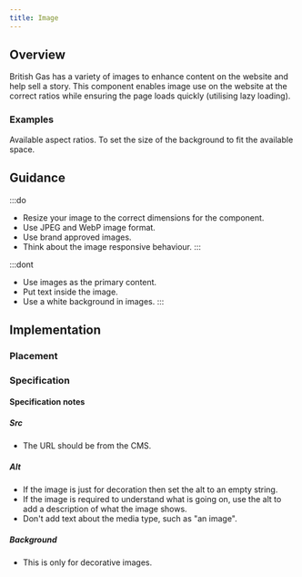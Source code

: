 ```yaml
---
title: Image
---
```




## Overview

<CompDetails name={componentName} />

British Gas has a variety of images to enhance content on the website and help sell a story. This component enables image use on the website at the correct ratios while ensuring the page loads quickly (utilising lazy loading).

### Examples
<Tabs>
  <TabItem label="Standard">
    <ExampleViewer type="standard" />
  </TabItem>
  <TabItem label="Ratio">
    Available aspect ratios.
    <Tabs>
      <TabItem label="16 / 9">
        <ExampleViewer type="standard-ratio-16x9" />
      </TabItem>
      <TabItem label="4 / 3">
        <ExampleViewer type="standard-ratio-4x3" />
      </TabItem>
      <TabItem label="1 / 1">
        <ExampleViewer type="standard-ratio-1x1" />
      </TabItem>
    </Tabs>
  </TabItem>
  <TabItem label="Background">
    To set the size of the background to fit the available space.
    <Tabs>
      <TabItem label="Background">
        <ExampleViewer type="standard-background" />
      </TabItem>
      <TabItem label="Cover">
        <ExampleViewer type="standard-background-size-cover" />
      </TabItem>
      <TabItem label="Contain">
        <ExampleViewer type="standard-background-size-contain" />
      </TabItem>
    </Tabs>
  </TabItem>
</Tabs>


## Guidance

:::do
- Resize your image to the correct dimensions for the component.
- Use JPEG and WebP image format.
- Use brand approved images.
- Think about the image responsive behaviour.
:::

:::dont
- Use images as the primary content.
- Put text inside the image.
- Use a white background in images.
:::

## Implementation

### Placement

<Placement name={componentName} />

### Specification

<Specification name={componentName} />

#### Specification notes

##### Src

- The URL should be from the CMS.

##### Alt

- If the image is just for decoration then set the alt to an empty string.
- If the image is required to understand what is going on, use the alt to add a description of what the image shows.
- Don't add text about the media type, such as "an image".

##### Background

- This is only for decorative images.

